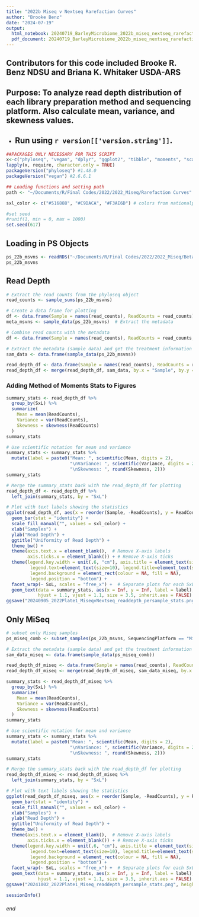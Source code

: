 ```yaml
---
title: "2022b Miseq v Nextseq Rarefaction Curves"
author: "Brooke Benz"
date: "2024-07-19"
output:
  html_notebook: 20240719_BarleyMicrobiome_2022b_miseq_nextseq_rarefactioncurves_BRB
  pdf_document: 20240719_BarleyMicrobiome_2022b_miseq_nextseq_rarefactioncurves_BRB
---
```

## Contributors for this code included Brooke R. Benz NDSU and Briana K. Whitaker USDA-ARS

## Purpose: To analyze read depth distribution of each library preparation method and sequencing platform. Also calculate mean, variance, and skewness values.

* Run using `r version[['version.string']] `.
---

```r
##PACKAGES ONLY NECESSARY FOR THIS SCRIPT
x<-c("phyloseq", "vegan", "dplyr", "ggplot2", "tibble", "moments", "scales")  
lapply(x, require, character.only = TRUE)
packageVersion("phyloseq") #1.48.0
packageVersion("vegan") #2.6.6.1

## Loading functions and setting path
path <- "~/Documents/R/Final Codes/2022/2022_Miseq/Rarefaction Curves"

sxl_color <- c("#516888", "#C9DACA", "#F3AE6D") # colors from nationalparkcolors package

#set seed
#runif(1, min = 0, max = 1000)
set.seed(617)
```

## Loading in PS Objects
```r
ps_22b_msvns <- readRDS("~/Documents/R/Final Codes/2022/2022_Miseq/Beta Diversity/2022b_p1_miseq_nextseq.ps.rds")
ps_22b_msvns
```
## Read Depth
```r
# Extract the read counts from the phyloseq object
read_counts <- sample_sums(ps_22b_msvns)

# Create a data frame for plotting
df <- data.frame(Sample = names(read_counts), ReadCounts = read_counts)
meta_msvns <- sample_data(ps_22b_msvns)  # Extract the metadata

# Combine read counts with the metadata
df <- data.frame(Sample = names(read_counts), ReadCounts = read_counts, SxL = meta_msvns$SxL)
```

```r
# Extract the metadata (sample data) and get the treatment information
sam_data <- data.frame(sample_data(ps_22b_msvns))

read_depth_df <- data.frame(Sample = names(read_counts), ReadCounts = read_counts)
read_depth_df <- merge(read_depth_df, sam_data, by.x = "Sample", by.y = "row.names")
```

### Adding Method of Moments Stats to Figures
```r
summary_stats <- read_depth_df %>%
  group_by(SxL) %>%
  summarize(
    Mean = mean(ReadCounts),
    Variance = var(ReadCounts),
    Skewness = skewness(ReadCounts)
  )
summary_stats

# Use scientific notation for mean and variance
summary_stats <- summary_stats %>%
  mutate(label = paste0("Mean: ", scientific(Mean, digits = 2), 
                        "\nVariance: ", scientific(Variance, digits = 2),
                        "\nSkewness: ", round(Skewness, 2)))
summary_stats

# Merge the summary_stats back with the read_depth_df for plotting
read_depth_df <- read_depth_df %>%
  left_join(summary_stats, by = "SxL")

# Plot with text labels showing the statistics
ggplot(read_depth_df, aes(x = reorder(Sample, -ReadCounts), y = ReadCounts, fill = SxL)) +
  geom_bar(stat = "identity") +
  scale_fill_manual("", values = sxl_color) +
  xlab("Samples") +
  ylab("Read Depth") +
  ggtitle("Uniformity of Read Depth") +
  theme_bw() +
  theme(axis.text.x = element_blank(),  # Remove X-axis labels
        axis.ticks.x = element_blank()) + # Remove X-axis ticks
  theme(legend.key.width = unit(.6, "cm"), axis.title = element_text(size = 12),
         legend.text=element_text(size=10), legend.title=element_text(size=12),
         legend.background = element_rect(colour = NA, fill = NA),
         legend.position = "bottom") +
  facet_wrap(~ SxL, scales = "free_x") +  # Separate plots for each SxL value
  geom_text(data = summary_stats, aes(x = Inf, y = Inf, label = label),
            hjust = 1.1, vjust = 1.1, size = 3.5, inherit.aes = FALSE)
ggsave("20240905_2022Plate1_MiseqvNextseq_readdepth_persample_stats.png", height = 8, width = 15)
```

## Only MiSeq
```r
# subset only Miseq samples
ps_miseq_comb <- subset_samples(ps_22b_msvns, SequencingPlatform == "MiSeq")

# Extract the metadata (sample data) and get the treatment information
sam_data_miseq <- data.frame(sample_data(ps_miseq_comb))

read_depth_df_miseq <- data.frame(Sample = names(read_counts), ReadCounts = read_counts)
read_depth_df_miseq <- merge(read_depth_df_miseq, sam_data_miseq, by.x = "Sample", by.y = "row.names")

summary_stats <- read_depth_df_miseq %>%
  group_by(SxL) %>%
  summarize(
    Mean = mean(ReadCounts),
    Variance = var(ReadCounts),
    Skewness = skewness(ReadCounts)
  )
summary_stats

# Use scientific notation for mean and variance
summary_stats <- summary_stats %>%
  mutate(label = paste0("Mean: ", scientific(Mean, digits = 2), 
                        "\nVariance: ", scientific(Variance, digits = 2),
                        "\nSkewness: ", round(Skewness, 2)))
summary_stats

# Merge the summary_stats back with the read_depth_df for plotting
read_depth_df_miseq <- read_depth_df_miseq %>%
  left_join(summary_stats, by = "SxL")

# Plot with text labels showing the statistics
ggplot(read_depth_df_miseq, aes(x = reorder(Sample, -ReadCounts), y = ReadCounts, fill = SxL)) +
  geom_bar(stat = "identity") +
  scale_fill_manual("", values = sxl_color) +
  xlab("Samples") +
  ylab("Read Depth") +
  ggtitle("Uniformity of Read Depth") +
  theme_bw() +
  theme(axis.text.x = element_blank(),  # Remove X-axis labels
        axis.ticks.x = element_blank()) + # Remove X-axis ticks
  theme(legend.key.width = unit(.6, "cm"), axis.title = element_text(size = 12),
         legend.text=element_text(size=10), legend.title=element_text(size=12),
         legend.background = element_rect(colour = NA, fill = NA),
         legend.position = "bottom") +
  facet_wrap(~ SxL, scales = "free_x") +  # Separate plots for each SxL value
  geom_text(data = summary_stats, aes(x = Inf, y = Inf, label = label),
            hjust = 1.1, vjust = 1.1, size = 3.5, inherit.aes = FALSE)
ggsave("20241002_2022Plate1_Miseq_readdepth_persample_stats.png", height = 8, width = 15)
```

```r
sessionInfo()
```




###### end